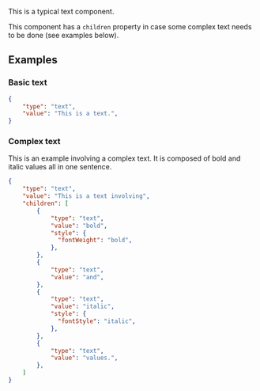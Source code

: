 


This is a typical text component.

This component has a `children` property in case some complex text needs to be done (see examples below).

## Examples

### Basic text

```json
{
    "type": "text",
    "value": "This is a text.",
}
```

### Complex text

This is an example involving a complex text. It is composed of bold and italic values all in one sentence.

```json
{
    "type": "text",
    "value": "This is a text involving",
    "children": [
        {
            "type": "text",
            "value": "bold",
            "style": {
              "fontWeight": "bold",
            },
        },
        {
            "type": "text",
            "value": "and",
        },
        {
            "type": "text",
            "value": "italic",
            "style": {
              "fontStyle": "italic",
            },
        },
        {
            "type": "text",
            "value": "values.",
        },
    ]
}
```

<PropertyTable schema={textSchema}/>
